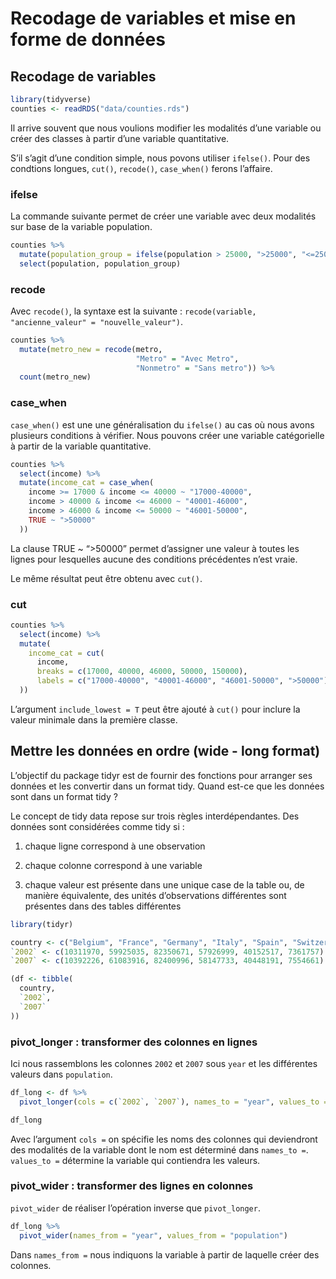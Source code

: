 # Recodage de variables et mise en forme de données

## Recodage de variables

```r
library(tidyverse)
counties <- readRDS("data/counties.rds")
```

Il arrive souvent que nous voulions modifier les modalités d'une variable ou créer des classes à partir d'une variable quantitative.

S'il s'agit d'une condition simple, nous povons utiliser `ifelse()`. Pour des condtions longues, `cut()`, `recode()`, `case_when()` ferons l'affaire.

### ifelse

La commande suivante permet de créer une variable avec deux modalités sur base de la variable population.

```r
counties %>% 
  mutate(population_group = ifelse(population > 25000, ">25000", "<=25000")) %>% 
  select(population, population_group)
```

### recode

Avec `recode()`, la syntaxe est la suivante : `recode(variable, "ancienne_valeur" = "nouvelle_valeur")`.

```r
counties %>% 
  mutate(metro_new = recode(metro, 
                            "Metro" = "Avec Metro", 
                            "Nonmetro" = "Sans metro")) %>% 
  count(metro_new)
```

### case_when

`case_when()` est une une généralisation du `ifelse()` au cas où nous avons plusieurs conditions à vérifier. Nous pouvons créer une variable catégorielle à partir de la variable quantitative.

```r
counties %>% 
  select(income) %>% 
  mutate(income_cat = case_when(
    income >= 17000 & income <= 40000 ~ "17000-40000",
    income > 40000 & income <= 46000 ~ "40001-46000",
    income > 46000 & income <= 50000 ~ "46001-50000",
    TRUE ~ ">50000"
  )) 
```

La clause TRUE \~ "\>50000" permet d'assigner une valeur à toutes les lignes pour lesquelles aucune des conditions précédentes n'est vraie.

Le même résultat peut être obtenu avec `cut()`.

### cut

```r
counties %>% 
  select(income) %>% 
  mutate(
    income_cat = cut(
      income,
      breaks = c(17000, 40000, 46000, 50000, 150000),
      labels = c("17000-40000", "40001-46000", "46001-50000", ">50000")
  ))
```

L'argument `include_lowest = T` peut être ajouté à `cut()` pour inclure la valeur minimale dans la première classe.

## Mettre les données en ordre (wide - long format)

L'objectif du package tidyr est de fournir des fonctions pour arranger ses données et les convertir dans un format tidy. Quand est-ce que les données sont dans un format tidy ?

Le concept de tidy data repose sur trois règles interdépendantes. Des données sont considérées comme tidy si :

1.  chaque ligne correspond à une observation

2.  chaque colonne correspond à une variable

3.  chaque valeur est présente dans une unique case de la table ou, de manière équivalente, des unités d'observations différentes sont présentes dans des tables différentes

```r
library(tidyr)
```

```r
country <- c("Belgium", "France", "Germany", "Italy", "Spain", "Switzerland")
`2002` <- c(10311970, 59925035, 82350671, 57926999, 40152517, 7361757)
`2007` <- c(10392226, 61083916, 82400996, 58147733, 40448191, 7554661)

(df <- tibble(
  country,
  `2002`,
  `2007`
))
```

### pivot_longer : transformer des colonnes en lignes

Ici nous rassemblons les colonnes `2002` et `2007` sous `year` et les différentes valeurs dans `population`.

```r
df_long <- df %>%
  pivot_longer(cols = c(`2002`, `2007`), names_to = "year", values_to = "population")

df_long
```

Avec l'argument `cols =` on spécifie les noms des colonnes qui deviendront des modalités de la variable dont le nom est déterminé dans `names_to =`. `values_to =` détermine la variable qui contiendra les valeurs.

### pivot_wider : transformer des lignes en colonnes

`pivot_wider` de réaliser l'opération inverse que `pivot_longer`.

```r
df_long %>% 
  pivot_wider(names_from = "year", values_from = "population")
```

Dans `names_from =` nous indiquons la variable à partir de laquelle créer des colonnes.
